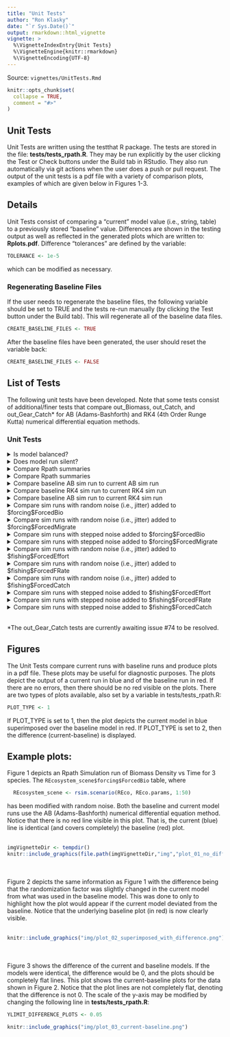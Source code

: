 ```yaml
---
title: "Unit Tests"
author: "Ron Klasky"
date: "`r Sys.Date()`"
output: rmarkdown::html_vignette
vignette: >
  %\VignetteIndexEntry{Unit Tests}
  %\VignetteEngine{knitr::rmarkdown}
  %\VignetteEncoding{UTF-8}
---
```

Source: ```vignettes/UnitTests.Rmd```
```r
knitr::opts_chunk$set(
  collapse = TRUE,
  comment = "#>"
)
```

## Unit Tests

Unit Tests are written using the testthat R package. The tests are stored in the file: **tests/tests_rpath.R**. They may be run explicitly by the user clicking the Test or Check buttons under the Build tab in RStudio. They also run automatically via git actions when the user does a push or pull request. The output of the unit tests is a pdf file with a variety of comparison plots, examples of which are given below in Figures 1-3.

## Details

Unit Tests consist of comparing a "current" model value (i.e., string, table) to a previously stored "baseline" value. Differences are shown in the testing output as well as reflected in the generated plots which are written to: **Rplots.pdf**. Difference "tolerances" are defined by the variable:

```r
TOLERANCE <- 1e-5
```

which can be modified as necessary.

### Regenerating Baseline Files

If the user needs to regenerate the baseline files, the following variable should be set to TRUE and the tests re-run manually (by clicking the Test button under the Build tab). This will regenerate all of the baseline data files.

```r
CREATE_BASELINE_FILES <- TRUE
```

After the baseline files have been generated, the user should reset the variable back:

```r
CREATE_BASELINE_FILES <- FALSE
```

## List of Tests

The following unit tests have been developed. Note that some tests consist of additional/finer tests that compare out_Biomass, out_Catch, and out_Gear_Catch* for AB (Adams-Bashforth) and RK4 (4th Order Runge Kutta) numerical differential equation methods.

### Unit Tests

<details><summary>Is model balanced?</summary>
1. Looks for "Balanced" string in Rpath summary file output
</details>

<details><summary>Does model run silent?</summary>
2. Tests if model runs without producing print statements, warnings, or error messages.
</details>

<details><summary>Compare Rpath summaries</summary>
3. Is the baseline Rpath object the same as the current Rpath object?
</details>

<details><summary>Compare Rpath summaries</summary>
4. Is the baseline Rpath summary the same as the current Rpath summary?
</details>

<details><summary>Compare baseline AB sim run to current AB sim run</summary>
5. Checks if baseline Rpath AB sim run is same as current AB sim run (checks top level data structure only)<br>
6. Compare out_Biomass from baseline and current AB sim runs<br>
7. Compare out_Catch from baseline and current AB sim runs<br>
8. Compare out_Gear_Catch from baseline and current AB sim runs<br>
</details>

<details><summary>Compare baseline RK4 sim run to current RK4 sim run</summary>
9. Checks if baseline RK4 sim run same as current RK4 sim run (checks top level data structure only)<br>
10. Compare out_Biomass from baseline and current RK4 sim runs<br>
11. Compare out_Catch from baseline and current RK4 sim runs<br>
12. Compare out_Gear_Catch from baseline and current RK4 sim runs<br>
</details>

<details><summary>Compare baseline AB sim run to current RK4 sim run</summary>
13. Checks if baseline AB sim run same as current RK4 sim run (checks top level data structure only)<br>
14. Compare out_Biomass from baseline AB run and current RK4 sim run<br>
15. Compare out_Catch from baseline AB run and current RK4 sim run<br>
16. Compare out_Gear_Catch from baseline AB run and current RK4 sim run<br>
</details>

<details><summary>Compare sim runs with random noise (i.e., jitter) added to \$forcing\$ForcedBio</summary>
17. Compare out_Biomass from baseline AB run and current AB run with noise added to ForcedBio<br>
18. Compare out_Catch from baseline AB run and current AB run with noise added to ForcedBio<br>
19. Compare out_Gear_Catch from baseline AB run and current AB run with noise added to ForcedBio<br>
20. Compare out_Biomass from baseline RK4 run and current RK4 run with noise added to ForcedBio<br>
21. Compare out_Catch from baseline RK4 run and current RK4 run with noise added to ForcedBio<br>
22. Compare out_Gear_Catch from baseline RK4 run and current RK4 run with noise added to ForcedBio<br>
</details>

<details><summary>Compare sim runs with random noise (i.e., jitter) added to \$forcing\$ForcedMigrate</summary>
23. Compare out_Biomass from baseline AB run and current AB run with noise added to ForcedMigrate<br>
24. Compare out_Catch from baseline AB run and current AB run with noise added to ForcedMigrate<br>
25. Compare out_Gear_Catch from baseline AB run and current AB run with noise added to ForcedMigrate<br>
26. Compare out_Biomass from baseline RK4 run and current RK4 run with noise added to ForcedMigrate<br>
27. Compare out_Catch from baseline RK4 run and current RK4 run with noise added to ForcedMigrate<br>
28. Compare out_Gear_Catch from baseline RK4 run and current RK4 run with noise added to ForcedMigrate<br>
</details>

<details><summary>Compare sim runs with stepped noise added to \$forcing\$ForcedBio</summary>
29. Compare out_Biomass from baseline AB run and current AB run with stepped noise added to ForcedBio<br>
30. Compare out_Catch from baseline AB run and current AB run with stepped noise added to ForcedBio<br>
31. Compare out_Gear_Catch from baseline AB run and current AB run with stepped noise added to ForcedBio<br>
32. Compare out_Biomass from baseline RK4 run and current RK4 run with stepped noise added to ForcedBio<br>
33. Compare out_Catch from baseline RK4 run and current RK4 run with stepped noise added to ForcedBio<br>
34. Compare out_Gear_Catch from baseline RK4 run and current RK4 run with stepped noise added to ForcedBio<br>
</details>

<details><summary>Compare sim runs with stepped noise added to \$forcing\$ForcedMigrate</summary>
35. Compare out_Biomass from baseline AB run and current AB run with stepped noise added to ForcedMigrate<br>
36. Compare out_Catch from baseline AB run and current AB run with stepped noise added to ForcedMigrate<br>
37. Compare out_Gear_Catch from baseline AB run and current AB run with stepped noise added to ForcedMigrate<br>
38. Compare out_Biomass from baseline RK4 run and current RK4 run with stepped noise added to ForcedMigrate<br>
39. Compare out_Catch from baseline RK4 run and current RK4 run with stepped noise added to ForcedMigrate<br>
40. Compare out_Gear_Catch from baseline RK4 run and current RK4 run with stepped noise added to ForcedMigrate<br>
</details>

<details><summary>Compare sim runs with random noise (i.e., jitter) added to \$fishing\$ForcedEffort</summary>
41. Compare out_Biomass from baseline AB run and current AB run with noise added to ForcedEffort<br>
42. Compare out_Catch from baseline AB run and current AB run with noise added to ForcedEffort<br>
43. Compare out_Gear_Catch from baseline AB run and current AB run with noise added to ForcedEffort<br>
44. Compare out_Biomass from baseline RK4 run and current RK4 run with noise added to ForcedEffort<br>
45. Compare out_Catch from baseline RK4 run and current RK4 run with noise added to ForcedEffort<br>
46. Compare out_Gear_Catch from baseline RK4 run and current RK4 run with noise added to ForcedEffort<br>
</details>

<details><summary>Compare sim runs with random noise (i.e., jitter) added to \$fishing\$ForcedFRate</summary>
47. Compare out_Biomass from baseline AB run and current AB run with noise added to ForcedFRate<br>
48. Compare out_Catch from baseline AB run and current AB run with noise added to ForcedFRate<br>
49. Compare out_Gear_Catch from baseline AB run and current AB run with noise added to ForcedFRate<br>
50. Compare out_Biomass from baseline RK4 run and current RK4 run with noise added to ForcedFRate<br>
51. Compare out_Catch from baseline RK4 run and current RK4 run with noise added to ForcedFRate<br>
52. Compare out_Gear_Catch from baseline RK4 run and current RK4 run with noise added to ForcedFRate<br>
</details>

<details><summary>Compare sim runs with random noise (i.e., jitter) added to \$fishing\$ForcedCatch</summary>
53. Compare out_Biomass from baseline AB run and current AB run with noise added to ForcedCatch<br>
54. Compare out_Catch from baseline AB run and current AB run with noise added to ForcedCatch<br>
55. Compare out_Gear_Catch from baseline AB run and current AB run with noise added to ForcedCatch<br>
56. Compare out_Biomass from baseline RK4 run and current RK4 run with noise added to ForcedCatch<br>
57. Compare out_Catch from baseline RK4 run and current RK4 run with noise added to ForcedCatch<br>
58. Compare out_Gear_Catch from baseline RK4 run and current RK4 run with noise added to ForcedCatch<br>
</details>

<details><summary>Compare sim runs with stepped noise added to \$fishing\$ForcedEffort</summary>
59. Compare out_Biomass from baseline AB run and current AB run with stepped noise added to ForcedEffort<br>
60. Compare out_Catch from baseline AB run and current AB run with stepped noise added to ForcedEffort<br>
61. Compare out_Gear_Catch from baseline AB run and current AB run with stepped noise added to ForcedEffort<br>
62. Compare out_Biomass from baseline RK4 run and current RK4 run with stepped noise added to ForcedEffort<br>
63. Compare out_Catch from baseline RK4 run and current RK4 run with stepped noise added to ForcedEffort<br>
64. Compare out_Gear_Catch from baseline RK4 run and current RK4 run with stepped noise added to ForcedEffort<br>
</details>

<details><summary>Compare sim runs with stepped noise added to \$fishing\$ForcedFRate</summary>
65. Compare out_Biomass from baseline AB run and current AB run with stepped noise added to ForcedFRate<br>
66. Compare out_Catch from baseline AB run and current AB run with stepped noise added to ForcedFRate<br>
67. Compare out_Gear_Catch from baseline AB run and current AB run with stepped noise added to ForcedFRate<br>
68. Compare out_Biomass from baseline RK4 run and current RK4 run with stepped noise added to ForcedFRate<br>
69. Compare out_Catch from baseline RK4 run and current RK4 run with stepped noise added to ForcedFRate<br>
70. Compare out_Gear_Catch from baseline RK4 run and current RK4 run with stepped noise added to ForcedFRate<br>
</details>

<details><summary>Compare sim runs with stepped noise added to \$fishing\$ForcedCatch</summary>
71. Compare out_Biomass from baseline AB run and current AB run with stepped noise added to ForcedCatch<br>
72. Compare out_Catch from baseline AB run and current AB run with stepped noise added to ForcedCatch<br>
73. Compare out_Gear_Catch from baseline AB run and current AB run with stepped noise added to ForcedCatch<br>
74. Compare out_Biomass from baseline RK4 run and current RK4 run with stepped noise added to ForcedCatch<br>
75. Compare out_Catch from baseline RK4 run and current RK4 run with stepped noise added to ForcedCatch<br>
76. Compare out_Gear_Catch from baseline RK4 run and current RK4 run with stepped noise added to ForcedCatch<br>
</details>
<br>
*The out_Gear_Catch tests are currently awaiting issue #74 to be resolved.

## Figures

The Unit Tests compare current runs with baseline runs and produce plots in a pdf file. These plots may be useful for diagnostic purposes. The plots depict the output of a current run in blue and of the baseline run in red. If there are no errors, then there should be no red visible on the plots. There are two types of plots available, also set by a variable in tests/tests_rpath.R:

```r
PLOT_TYPE <- 1 
```

If PLOT_TYPE is set to 1, then the plot depicts the current model in blue superimposed over the baseline model in red. If PLOT_TYPE is set to 2, then the difference (current-baseline) is displayed.

## Example plots:

Figure 1 depicts an Rpath Simulation run of Biomass Density vs Time for 3 species. The ```REcosystem_scene$forcing$ForcedBio``` table, where

``` r
  REcosystem_scene <- rsim.scenario(REco, REco.params, 1:50)
```

has been modified with random noise. Both the baseline and current model runs use the AB (Adams-Bashforth) numerical differential equation method. Notice that there is no red line visible in this plot. That is, the current (blue) line is identical (and covers completely) the baseline (red) plot.
<br><br>

```r
imgVignetteDir <- tempdir()
knitr::include_graphics(file.path(imgVignetteDir,"img","plot_01_no_difference.png"))
```
<br><br>
Figure 2 depicts the same information as Figure 1 with the difference being that the randomization factor was slightly changed in the current model from what was used in the baseline model. This was done to only to highlight how the plot would appear if the current model deviated from the baseline. Notice that the underlying baseline plot (in red) is now clearly visible.
<br><br>
```r
knitr::include_graphics("img/plot_02_superimposed_with_difference.png")
```
<br><br>
Figure 3 shows the difference of the current and baseline models. If the models were identical, the difference would be 0, and the plots should be completely flat lines. This plot shows the current-baseline plots for the data shown in Figure 2. Notice that the plot lines are not completely flat, denoting that the difference is not 0. The scale of the y-axis may be modified by changing the following line in **tests/tests_rpath.R**:

``` r
YLIMIT_DIFFERENCE_PLOTS <- 0.05
```
```r
knitr::include_graphics("img/plot_03_current-baseline.png")
```
